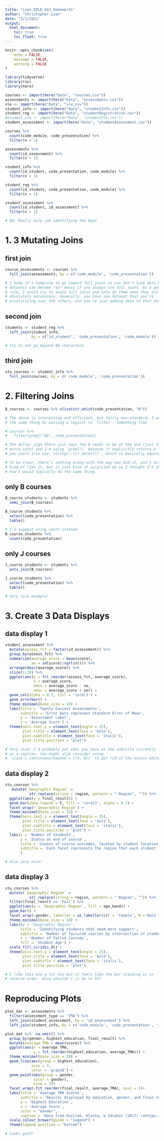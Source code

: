 ```yaml
---
title: "Loan_EDLD_652_Homework1"
author: "Christopher Loan"
date: "2/1/2021"
output: 
  html_document:
    toc: true
    toc_float: true
---
```


```r
knitr::opts_chunk$set(
	echo = FALSE,
	message = FALSE,
	warning = FALSE
)
```


```r
library(tidyverse)
library(rio)
library(here)
```

```r
courses <- import(here("Data", "courses.csv"))
assessments <- import(here("Data", "assessments.csv"))
vle <- import(here("Data", "vle.csv"))
student_info <- import(here("Data", "studentInfo.csv"))
student_reg <- import(here("Data", "studentRegistration.csv"))
#student_vle <- import(here("Data", "studentVle.csv"))
student_assessment <- import(here("Data", "studentAssessment.csv"))
```

```r
courses %>% 
  count(code_module, code_presentation) %>% 
  filter(n > 1)

assessments %>% 
  count(id_assessment) %>% 
  filter(n > 1)

student_info %>% 
  count(id_student, code_presentation, code_module) %>% 
  filter(n > 1)

student_reg %>% 
  count(id_student, code_presentation, code_module) %>% 
  filter(n > 1)

student_assessment %>% 
  count(id_student, id_assessment) %>% 
  filter(n > 1)

# DA: Really nice job identifying the keys
```

# 1. 3 Mutating Joins

## first join

```r
course_assessments <- courses %>% 
  full_join(assessments, by = c('code_module', 'code_presentation'))

# I know it's tempting to go toward full joins so you don't lose data but your
# datasets can become *so* messy if you always use full joins. As a general 
# rule, I would try to avoid full joins and only do them when they are 
# absolutely neccessary. Generally, you have one dataset that you're 
# prioritizing over the others, and you're just adding data to that dataset
```

## second join

```r
students <- student_reg %>% 
  left_join(student_info, 
            by = c("id_student", 'code_presentation', 'code_module'))

# try to not go beyond 80 characters
```

## third join

```r
stu_courses <- student_info %>% 
  full_join(courses, by = c('code_module', 'code_presentation'))
```

# 2. Filtering Joins

```r
B_courses <- courses %>% slice(str_which(code_presentation, "B"))

# The above is interesting and efficient, but fairly non-standard. I would do 
# the same thing by passing a logical to `filter`. Something like

# courses %>% 
#   filter(grepl("B$", code_presentation))

# The dollar sign there just says the B needs to be at the end (just to be
# extra safe) and I'm using `grepl()` because it explicitly returns a logical.
# you could also use `stringr::str_detect()`, which is basically equivalent.

# To be clear, there's nothing wrong with the way you did it, and I actually
# kind of like it, but it just kind of surprised me so I thought I'd show you
# how I would typically do the same thing.

```

## only B courses

```r
B_course_students <- students %>% 
  semi_join(B_courses)

B_course_students %>% 
  select(code_presentation) %>% 
  table()

# I'd suggest using count instead
B_course_students %>% 
  count(code_presentation)
```

## only J courses

```r
J_course_students <- students %>% 
  anti_join(B_courses)

J_course_students %>% 
  select(code_presentation) %>% 
  table()

# Very nice example!
```

# 3. Create 3 Data Displays

## data display 1

```r
student_assessment %>% 
  mutate(assess_fct = factor(id_assessment)) %>% 
  group_by(assess_fct) %>% 
  summarize(average_score = mean(score), 
            se = sd(score)/sqrt(n())) %>% 
  arrange(desc(average_score)) %>% 
  slice(1:20) %>% 
  ggplot(aes(y = fct_reorder(assess_fct, average_score), 
             x = average_score, 
             xmin = average_score - se, 
             xmax = average_score + se)) +
  geom_col(alpha = 0.7, fill = 'coral3') + 
  geom_errorbar() +
  theme_minimal(base_size = 18) +
  labs(title = 'Twenty Easiest Assessments', 
       subtitle = 'Error bars represent Standard Error of Mean', 
       y = 'Assessment Label',
       x = 'Average Score') + 
  theme(axis.text.y = element_text(angle = 25), 
        plot.title = element_text(face = 'bold'),
        plot.subtitle = element_text(face = 'italic'), 
        plot.title.position = "plot")

# Very nice! I'd probably put what you have as the subtitle currently
# as a caption. You might also consider using 
# `scale_x_continuous(expand = c(0, 0))` to get rid of the excess white space. 
```

## data display 2

```r
stu_courses %>% 
   mutate(`Geographic Region` = 
           str_replace(string = region, pattern = " Region", "")) %>% 
  ggplot(aes(y = final_result)) + 
  geom_bar(show.legend = F, fill = 'coral3', alpha = 0.7) +
  facet_wrap(~`Geographic Region`) + 
  theme_minimal(base_size = 12) +
  theme(axis.text.y = element_text(angle = 25), 
        plot.title = element_text(face = 'bold'),
        plot.subtitle = element_text(face = 'italic'), 
        plot.title.position = "plot") +
  labs(x = 'Number of Students', 
       y = 'Status at end of course', 
       title = 'Counts of course outcomes, faceted by student location', 
       subtitle = 'Each facet represents the region that each student lived in during the course'
       )

# Also very nice!
```

## data display 3

```r
stu_courses %>% 
  mutate(`Geographic Region` = 
           str_replace(string = region, pattern = " Region", "")) %>% 
  filter(final_result == 'Fail') %>% 
  ggplot(aes(y = `Geographic Region`, fill = age_band)) +
  geom_bar() + 
  facet_wrap(~gender, labeller = as_labeller(c(F = 'Female', M ='Male'))) + 
  theme_minimal(base_size = 18) + 
  labs(#y = 'Geographic Region', 
       title = 'Identifying students that need more support',
       subtitle = 'Number of failured courses by intersection of student information', 
       x = 'Number of Failed Courses',
       fill = 'Student Age') +
  scale_fill_viridis_d() + 
  theme(axis.text.y = element_text(angle = 25), 
        plot.title = element_text(face = 'bold'),
        plot.subtitle = element_text(face = 'italic'), 
        plot.title.position = "plot")

# I like this one a lot too but it feels like the bar stacking is in 
# reverse order. Also shouldn't it be >= 55?
```

# Reproducing Plots

```r
plot_dat <- assessments %>% 
  filter(assessment_type == 'TMA') %>% 
  left_join(student_assessment, by = 'id_assessment') %>% 
  left_join(student_info, by = c('code_module', 'code_presentation', 'id_student')) 
```

```r
plot_dat %>%  na.omit() %>% 
  group_by(gender, highest_education, final_result) %>% 
  mutate(average_TMA = mean(score)) %>% 
  ggplot(aes(x = average_TMA, 
             y = fct_reorder(highest_education, average_TMA))) +
  theme_minimal(base_size = 20) + 
  geom_line(aes(group = highest_education),
            size = 3, 
            color = 'gray30') + 
  geom_point(aes(group = gender, 
             color = gender), 
             size = 5)+
  facet_wrap(~fct_reorder(final_result, average_TMA), ncol = 1)+ 
  labs(title = 'Average TMA Scores', 
       subtitle = 'Results displayed by education, gender, and final results designation', 
       y = 'Highest Education', 
       x = 'Average Score', 
       color = "Gender", 
       caption = 'Data from Kuzilek, Hlosta, & Zdrahal (2017).\nhttps://analyse.kmi.open.ac.uk/open_dataset') + 
  scale_colour_brewer(guide = "legend") +
  theme(legend.position = "bottom")

# Looks good!
```
